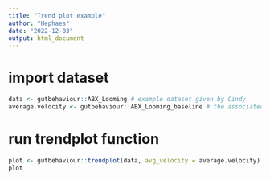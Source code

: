 ```yaml
---
title: "Trend plot example"
author: "Hephaes"
date: "2022-12-03"
output: html_document
---
```


# import dataset 
```r
data <- gutbehaviour::ABX_Looming # example dataset given by Cindy
average.velocity <- gutbehaviour::ABX_Looming_baseline # the associated average velocity vector
```

# run trendplot function 
```r
plot <- gutbehaviour::trendplot(data, avg_velocity = average.velocity)
plot
```

